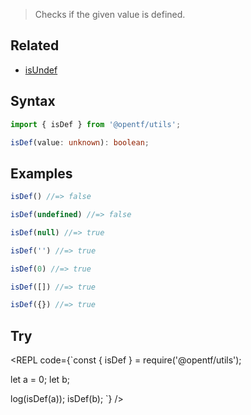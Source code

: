 
> Checks if the given value is defined.

## Related

- [isUndef](/Types/isUndef)

## Syntax

```ts
import { isDef } from '@opentf/utils';

isDef(value: unknown): boolean;
```

## Examples

```ts
isDef() //=> false

isDef(undefined) //=> false

isDef(null) //=> true

isDef('') //=> true

isDef(0) //=> true

isDef([]) //=> true

isDef({}) //=> true
```

## Try

<REPL code={`const { isDef } = require('@opentf/utils');

let a = 0;
let b;

log(isDef(a));
isDef(b);
`} />